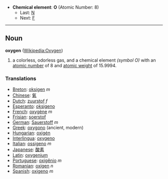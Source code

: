 *'''Chemical element''': '''O''' (Atomic Number: 8)
**Last: [[Nitrogen|N]]
**Next: [[Fluorine|F]]
----
== Noun ==
'''oxygen''' ([[en:Oxygen|Wikipedia:Oxygen]])

# a colorless, odorless gas, and a chemical element ''(symbol O)'' with an [[atomic number]] of 8 and [[atomic weight]] of 15.9994.

===Translations===
*[[Breton]]: [[oksigen]] ''m''
*[[Chinese]]: [[氧]]
*[[Dutch]]: [[zuurstof]] ''f''
*[[Esperanto]]: [[oksigeno]]
*[[French]]: [[oxygène]] ''m''
*[[Frisian]]: [[soerstof]]
*[[German]]: [[Sauerstoff]] ''m''
*[[Greek]]: [[oxygono]] (ancient, modern)
*[[Hungarian]]: [[oxigén]]
*[[Interlingua]]: [[oxygeno]]
*[[Italian]]: [[ossigeno]] ''m''
*[[Japanese]]: [[酸素]]
*[[Latin]]: [[oxygenium]]
*[[Portuguese]]: [[oxigênio]] ''m''
*[[Romanian]]: [[oxigen]] ''n''
*[[Spanish]]: [[oxigeno]] ''m''